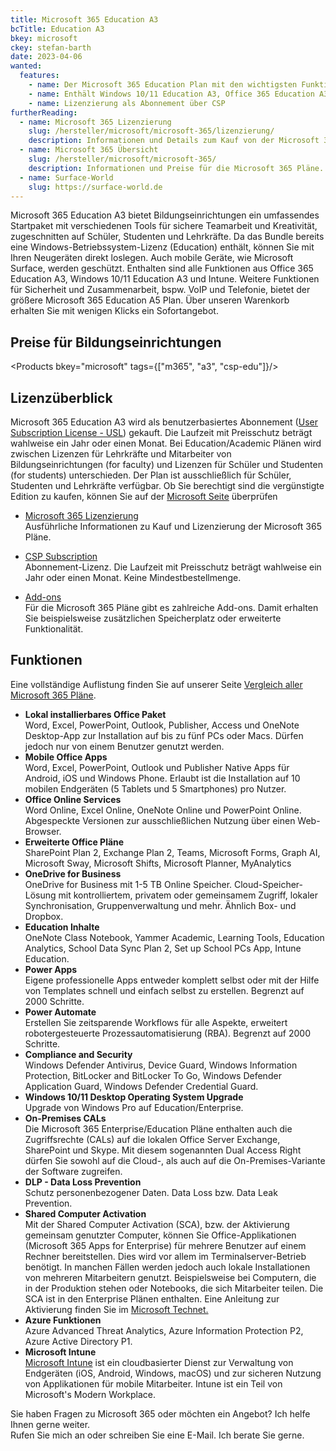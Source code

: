 ```yaml
---
title: Microsoft 365 Education A3
bcTitle: Education A3
bkey: microsoft
ckey: stefan-barth
date: 2023-04-06
wanted:
  features:
    - name: Der Microsoft 365 Education Plan mit den wichtigsten Funktionen
    - name: Enthält Windows 10/11 Education A3, Office 365 Education A3 und Enterprise Mobility + Security
    - name: Lizenzierung als Abonnement über CSP
furtherReading:
  - name: Microsoft 365 Lizenzierung
    slug: /hersteller/microsoft/microsoft-365/lizenzierung/
    description: Informationen und Details zum Kauf von der Microsoft 365 Pläne.
  - name: Microsoft 365 Übersicht
    slug: /hersteller/microsoft/microsoft-365/
    description: Informationen und Preise für die Microsoft 365 Pläne.
  - name: Surface-World
    slug: https://surface-world.de
---
```




<Intro>

Microsoft 365 Education A3 bietet Bildungseinrichtungen ein umfassendes Startpaket mit verschiedenen Tools für sichere Teamarbeit und Kreativität, zugeschnitten auf Schüler, Studenten und Lehrkräfte.
Da das Bundle bereits eine Windows-Betriebssystem-Lizenz (Education) enthält, können Sie mit Ihren Neugeräten direkt loslegen. Auch mobile Geräte, wie Microsoft Surface, werden geschützt.
Enthalten sind alle Funktionen aus Office 365 Education A3, Windows 10/11 Education A3 und Intune. Weitere Funktionen für Sicherheit und Zusammenarbeit, bspw. VoIP und Telefonie, bietet der größere Microsoft 365 Education A5 Plan.
Über unseren Warenkorb erhalten Sie mit wenigen Klicks ein Sofortangebot.

</Intro>

<TOC />


## Preise für Bildungseinrichtungen

<Products bkey="microsoft" tags={["m365", "a3", "csp-edu"]}/>


## Lizenzüberblick

Microsoft 365 Education A3 wird als benutzerbasiertes Abonnement ([User Subscription License - USL](/hersteller/microsoft/microsoft-365/lizenzierung/#user-subscription-license-usl)) gekauft. Die Laufzeit mit Preisschutz beträgt wahlweise ein Jahr oder einen Monat.
Bei Education/Academic Plänen wird zwischen Lizenzen für Lehrkräfte und Mitarbeiter von Bildungseinrichtungen (for faculty) und Lizenzen für Schüler und Studenten (for students) unterschieden.
Der Plan ist ausschließlich für Schüler, Studenten und Lehrkräfte verfügbar. Ob Sie berechtigt sind die vergünstigte Edition zu kaufen, können Sie auf der [Microsoft Seite](https://www.microsoft.com/de-de/education/products/office?rtc=1&market=de&activetab=tab%3Aprimaryr1) überprüfen

<ArrowList>

- [Microsoft 365 Lizenzierung](/hersteller/microsoft/microsoft-365/lizenzierung/)<br />
  Ausführliche Informationen zu Kauf und Lizenzierung der Microsoft 365 Pläne.

- [CSP Subscription](/hersteller/microsoft/csp/)<br />
  Abonnement-Lizenz. Die Laufzeit mit Preisschutz beträgt wahlweise ein Jahr oder einen Monat. Keine Mindestbestellmenge.

- [Add-ons](/hersteller/microsoft/microsoft-365/add-ons/)<br />
  Für die Microsoft 365 Pläne gibt es zahlreiche Add-ons. Damit erhalten Sie beispielsweise zusätzlichen Speicherplatz oder erweiterte Funktionalität.

</ArrowList>


## Funktionen

Eine vollständige Auflistung finden Sie auf unserer Seite [Vergleich aller Microsoft 365 Pläne](/hersteller/microsoft/microsoft-365/vergleich-aller-microsoft-365-plaene/).


<ArrowList>

- **Lokal installierbares Office Paket**<br />
  Word, Excel, PowerPoint, Outlook, Publisher, Access und OneNote Desktop-App zur Installation auf bis zu fünf PCs oder Macs. Dürfen jedoch nur von einem Benutzer genutzt werden.
- **Mobile Office Apps**<br />
  Word, Excel, PowerPoint, Outlook und Publisher Native Apps für Android, iOS und Windows Phone. Erlaubt ist die Installation auf 10 mobilen Endgeräten (5 Tablets und 5 Smartphones) pro Nutzer.
- **Office Online Services**<br />
  Word Online, Excel Online, OneNote Online und PowerPoint Online. Abgespeckte Versionen zur ausschließlichen Nutzung über einen Web-Browser.
- **Erweiterte Office Pläne**<br />
  SharePoint Plan 2, Exchange Plan 2, Teams, Microsoft Forms, Graph AI, Microsoft Sway, Microsoft Shifts, Microsoft Planner, MyAnalytics
- **OneDrive for Business**<br />
  OneDrive for Business mit 1-5 TB Online Speicher. Cloud-Speicher-Lösung mit kontrolliertem, privatem oder gemeinsamem Zugriff, lokaler Synchronisation, Gruppenverwaltung und mehr. Ähnlich Box- und Dropbox.
- **Education Inhalte**<br />
  OneNote Class Notebook, Yammer Academic, Learning Tools, Education Analytics, School Data Sync Plan 2, Set up School PCs App, Intune Education.
- **Power Apps**<br />
  Eigene professionelle Apps entweder komplett selbst oder mit der Hilfe von Templates schnell und einfach selbst zu erstellen. Begrenzt auf 2000 Schritte.
- **Power Automate**<br />
  Erstellen Sie zeitsparende Workflows für alle Aspekte, erweitert robotergesteuerte Prozessautomatisierung (RBA). Begrenzt auf 2000 Schritte.
- **Compliance and Security**<br />
  Windows Defender Antivirus, Device Guard, Windows Information Protection, BitLocker and BitLocker To Go, Windows Defender Application Guard, Windows Defender Credential Guard.
- **Windows 10/11 Desktop Operating System Upgrade**<br />
  Upgrade von Windows Pro auf Education/Enterprise.
- **On-Premises CALs**<br />
  Die Microsoft 365 Enterprise/Education Pläne enthalten auch die Zugriffsrechte (CALs) auf die lokalen Office Server Exchange, SharePoint und Skype. Mit diesem sogenannten Dual Access Right dürfen Sie sowohl auf die Cloud-, als auch auf die On-Premises-Variante der Software zugreifen.
- **DLP - Data Loss Prevention**<br />
  Schutz personenbezogener Daten. Data Loss bzw. Data Leak Prevention.
- **Shared Computer Activation**<br />
  Mit der Shared Computer Activation (SCA), bzw. der Aktivierung gemeinsam genutzter Computer, können Sie Office-Applikationen (Microsoft 365 Apps for Enterprise) für mehrere Benutzer auf einem Rechner bereitstellen. Dies wird vor allem im Terminalserver-Betrieb benötigt. In manchen Fällen werden jedoch auch lokale Installationen von mehreren Mitarbeitern genutzt. Beispielsweise bei Computern, die in der Produktion stehen oder Notebooks, die sich Mitarbeiter teilen. Die SCA ist in den Enterprise Plänen enthalten. Eine Anleitung zur Aktivierung finden Sie im [Microsoft Technet.](https://learn.microsoft.com/en-us/deployoffice/overview-shared-computer-activation)
- **Azure Funktionen**<br />
  Azure Advanced Threat Analytics, Azure Information Protection P2, Azure Active Directory P1.
- **Microsoft Intune**<br />
  [Microsoft Intune](/hersteller/microsoft/intune/) ist ein cloudbasierter Dienst zur Verwaltung von Endgeräten (iOS, Android, Windows, macOS) und zur sicheren Nutzung von Applikationen für mobile Mitarbeiter. Intune ist ein Teil von Microsoft's Modern Workplace.


</ArrowList>


<GetInTouch theme="light">

Sie haben Fragen zu Microsoft 365 oder möchten ein Angebot? Ich helfe Ihnen gerne weiter.<br />
Rufen Sie mich an oder schreiben Sie eine E-Mail. Ich berate Sie gerne.

</GetInTouch>

